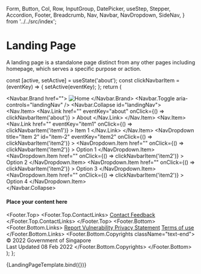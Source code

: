 

  Form,
  Button,
  Col,
  Row,
  InputGroup,
  DatePicker,
  useStep,
  Stepper,
  Accordion,
  Footer,
  Breadcrumb,
  Nav,
  Navbar,
  NavDropdown,
  SideNav,
} from '../../src/index';


<Meta title="Templates/Landing Page" component={Form} />

# Landing Page

A landing page is a standalone page distinct from any other pages including homepage, which serves a specific purpose or action.

  const [active, setActive] = useState('about');
  const clickNavbarItem = (eventKey) => {
    setActive(eventKey);
  };
  return (
    <div>
      <SgdsMasthead />
      <Navbar className="mt-4" expand="sm">
        <Navbar.Brand href="">
          <img
            src="https://www.developer.tech.gov.sg/assets/img/logo_color.svg"
            alt="Home"
          />
        </Navbar.Brand>
        <Navbar.Toggle aria-controls="landingNav" />
        <Navbar.Collapse id="landingNav">
          <Nav className="me-auto" navbarScroll activeKey={active}>
            <Nav.Item>
              <Nav.Link
                href=""
                eventKey="about"
                onClick={() => clickNavbarItem('about')}
              >
                About
              </Nav.Link>
            </Nav.Item>
            <Nav.Item>
              <Nav.Link
                href=""
                eventKey="item1"
                onClick={() => clickNavbarItem('item1')}
              >
                Item 1
              </Nav.Link>
            </Nav.Item>
            <NavDropdown
              title="Item 2"
              id="item-2"
              eventKey="item2"
              onClick={() => clickNavbarItem('item2')}
            >
              <NavDropdown.Item
                href=""
                onClick={() => clickNavbarItem('item2')}
              >
                Option 1
              </NavDropdown.Item>
              <NavDropdown.Item
                href=""
                onClick={() => clickNavbarItem('item2')}
              >
                Option 2
              </NavDropdown.Item>
              <NavDropdown.Item
                href=""
                onClick={() => clickNavbarItem('item2')}
              >
                Option 3
              </NavDropdown.Item>
              <NavDropdown.Item
                href=""
                onClick={() => clickNavbarItem('item2')}
              >
                Option 4
              </NavDropdown.Item>
            </NavDropdown>
          </Nav>
        </Navbar.Collapse>
      </Navbar>
      <section className="m-8">
        <h4>Place your content here</h4>
      </section>
      <Footer>
        <Footer.Top>
          <Footer.Top.ContactLinks>
            <a href="" target="_blank">
              Contact
            </a>
            <a href="" target="_blank">
              Feedback
            </a>
          </Footer.Top.ContactLinks>
        </Footer.Top>
        <Footer.Bottom>
          <Footer.Bottom.Links>
            <a href="" target="_blank">
              Report Vulnerability
            </a>
            <a href="">Privacy Statement</a>
            <a href="">Terms of use</a>
          </Footer.Bottom.Links>
          <Footer.Bottom.Copyrights className="text-end">
            © 2022 Government of Singapore
            <br />
            Last Updated 08 Feb 2022
          </Footer.Bottom.Copyrights>
        </Footer.Bottom>
      </Footer>
    </div>
  );
};

<Canvas>
  <Story name="Landing Page">{LandingPageTemplate.bind({})}</Story>
</Canvas>
